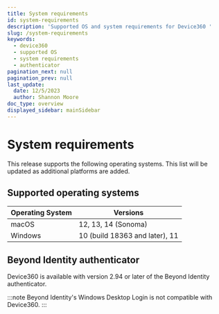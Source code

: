 ```yaml
---
title: System requirements
id: system-requirements
description: 'Supported OS and system requirements for Device360 '
slug: /system-requirements
keywords:
  - device360
  - supported OS
  - system requirements
  - authenticator
pagination_next: null
pagination_prev: null
last_update:
  date: 12/5/2023
  author: Shannon Moore
doc_type: overview
displayed_sidebar: mainSidebar
---
```

# System requirements

This release supports the following operating systems. This list will be updated as additional platforms are added. 

## Supported operating systems

| **Operating System** | **Versions**               | 
|------------------|--------------------------------|
| macOS            | 12, 13, 14 (Sonoma)            |
| Windows          | 10 (build 18363 and later), 11 |

## Beyond Identity authenticator

Device360 is available with version 2.94 or later of the Beyond Identity authenticator.  

:::note
Beyond Identity's Windows Desktop Login is not compatible with Device360.
:::